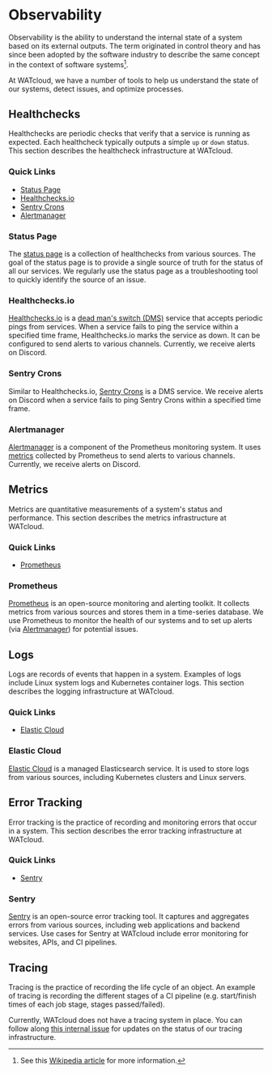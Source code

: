 # Observability

Observability is the ability to understand the internal state of a system based on its external outputs.
The term originated in control theory and has since been adopted by the software industry to describe the same concept in the context of software systems[^observability-software].

[^observability-software]: See this [Wikipedia article](https://en.wikipedia.org/wiki/Observability_(software)) for more information.

At WATcloud, we have a number of tools to help us understand the state of our systems, detect issues, and optimize processes.

## Healthchecks

Healthchecks are periodic checks that verify that a service is running as expected.
Each healthcheck typically outputs a simple `up` or `down` status.
This section describes the healthcheck infrastructure at WATcloud.

### Quick Links
- [Status Page][status-page]
- [Healthchecks.io][healthchecks-io]
- [Sentry Crons][sentry-crons]
- [Alertmanager][alertmanager]

[status-page]: https://status.watonomous.ca/
[healthchecks-io]: https://healthchecks.io/
[sentry-crons]: https://watonomous.sentry.io/crons
[alertmanager]: https://prometheus.watonomous.teleport.sh/alerts

### Status Page

The [status page][status-page] is a collection of healthchecks from various sources.
The goal of the status page is to provide a single source of truth for the status of all our services.
We regularly use the status page as a troubleshooting tool to quickly identify the source of an issue.

### Healthchecks.io

[Healthchecks.io][healthchecks-io] is a [dead man's switch (DMS)](https://en.wikipedia.org/wiki/Dead_man%27s_switch) service that accepts periodic pings from services.
When a service fails to ping the service within a specified time frame, Healthchecks.io marks the service as down.
It can be configured to send alerts to various channels. Currently, we receive alerts on Discord.

### Sentry Crons

Similar to Healthchecks.io, [Sentry Crons][sentry-crons] is a DMS service.
We receive alerts on Discord when a service fails to ping Sentry Crons within a specified time frame.

### Alertmanager

[Alertmanager][alertmanager] is a component of the Prometheus monitoring system.
It uses [metrics](#metrics) collected by Prometheus to send alerts to various channels.
Currently, we receive alerts on Discord.

## Metrics

Metrics are quantitative measurements of a system's status and performance.
This section describes the metrics infrastructure at WATcloud.

### Quick Links
- [Prometheus][prometheus]

[prometheus]: https://prometheus.watonomous.teleport.sh/

### Prometheus

[Prometheus][prometheus] is an open-source monitoring and alerting toolkit.
It collects metrics from various sources and stores them in a time-series database.
We use Prometheus to monitor the health of our systems and to set up alerts (via [Alertmanager](#alertmanager)) for potential issues.

## Logs

Logs are records of events that happen in a system.
Examples of logs include Linux system logs and Kubernetes container logs.
This section describes the logging infrastructure at WATcloud.

### Quick Links
- [Elastic Cloud][elastic-cloud]

[elastic-cloud]: https://wato-elastic-cloud-deployment.kb.us-east4.gcp.elastic-cloud.com:9243/

### Elastic Cloud

[Elastic Cloud][elastic-cloud] is a managed Elasticsearch service.
It is used to store logs from various sources, including Kubernetes clusters and Linux servers.

## Error Tracking

Error tracking is the practice of recording and monitoring errors that occur in a system.
This section describes the error tracking infrastructure at WATcloud.

### Quick Links
- [Sentry][sentry]

[sentry]: https://watonomous.sentry.io/

### Sentry

[Sentry][sentry] is an open-source error tracking tool.
It captures and aggregates errors from various sources, including web applications and backend services.
Use cases for Sentry at WATcloud include error monitoring for websites, APIs, and CI pipelines.

## Tracing

Tracing is the practice of recording the life cycle of an object.
An example of tracing is recording the different stages of a CI pipeline (e.g. start/finish times of each job stage, stages passed/failed).

Currently, WATcloud does not have a tracing system in place.
You can follow along [this internal issue](https://github.com/WATonomous/infra-config/issues/1795) for updates on the status of our tracing infrastructure.


